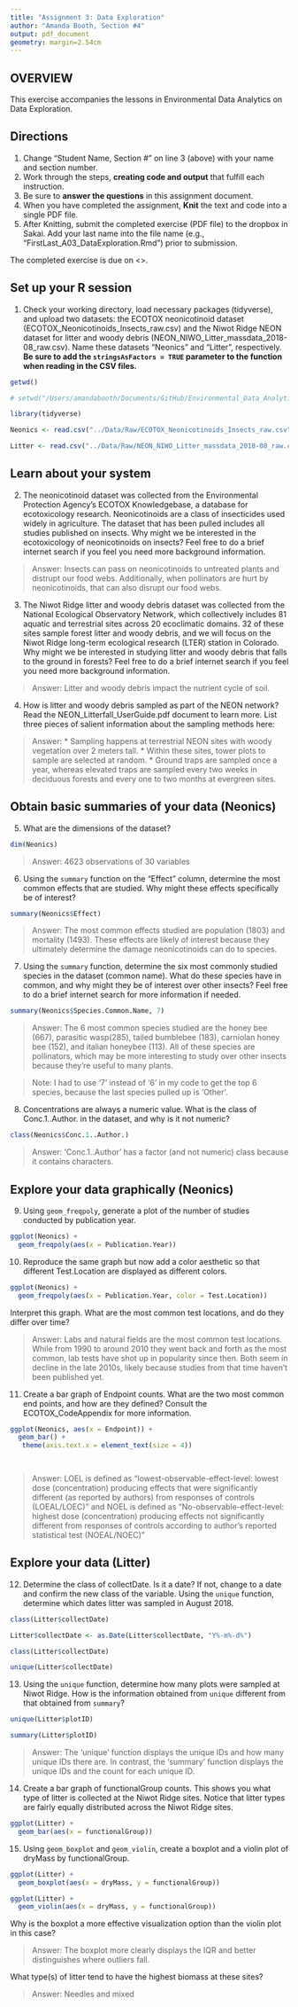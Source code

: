 ```yaml
---
title: "Assignment 3: Data Exploration"
author: "Amanda Booth, Section #4"
output: pdf_document
geometry: margin=2.54cm
---
```


## OVERVIEW

This exercise accompanies the lessons in Environmental Data Analytics on Data Exploration. 

## Directions
1. Change "Student Name, Section #" on line 3 (above) with your name and section number.
2. Work through the steps, **creating code and output** that fulfill each instruction.
3. Be sure to **answer the questions** in this assignment document.
4. When you have completed the assignment, **Knit** the text and code into a single PDF file.
5. After Knitting, submit the completed exercise (PDF file) to the dropbox in Sakai. Add your last name into the file name (e.g., "FirstLast_A03_DataExploration.Rmd") prior to submission.

The completed exercise is due on <>.


## Set up your R session

1. Check your working directory, load necessary packages (tidyverse), and upload two datasets: the ECOTOX neonicotinoid dataset (ECOTOX_Neonicotinoids_Insects_raw.csv) and the Niwot Ridge NEON dataset for litter and woody debris (NEON_NIWO_Litter_massdata_2018-08_raw.csv). Name these datasets "Neonics" and "Litter", respectively. **Be sure to add the `stringsAsFactors = TRUE` parameter to the function when reading in the CSV files.**
```r

getwd()

# setwd("/Users/amandabooth/Documents/GitHub/Environmental_Data_Analytics_2022")

library(tidyverse)

Neonics <- read.csv("../Data/Raw/ECOTOX_Neonicotinoids_Insects_raw.csv", stringsAsFactors = TRUE)

Litter <- read.csv("../Data/Raw/NEON_NIWO_Litter_massdata_2018-08_raw.csv", stringsAsFactors = TRUE)

```

## Learn about your system

2. The neonicotinoid dataset was collected from the Environmental Protection Agency's ECOTOX Knowledgebase, a database for ecotoxicology research. Neonicotinoids are a class of insecticides used widely in agriculture. The dataset that has been pulled includes all studies published on insects. Why might we be interested in the ecotoxicology of neonicotinoids on insects? Feel free to do a brief internet search if you feel you need more background information. 

> Answer: Insects can pass on neonicotinoids to untreated plants and distrupt our food webs. Additionally, when pollinators are hurt by neonicotinoids, that can also disrupt our food webs. 

3. The Niwot Ridge litter and woody debris dataset was collected from the National Ecological Observatory Network, which collectively includes 81 aquatic and terrestrial sites across 20 ecoclimatic domains. 32 of these sites sample forest litter and woody debris, and we will focus on the Niwot Ridge long-term ecological research (LTER) station in Colorado. Why might we be interested in studying litter and woody debris that falls to the ground in forests? Feel free to do a brief internet search if you feel you need more background information. 

> Answer: Litter and woody debris impact the nutrient cycle of soil. 

4. How is litter and woody debris sampled as part of the NEON network? Read the NEON_Litterfall_UserGuide.pdf document to learn more. List three pieces of salient information about the sampling methods here: 

> Answer: 
* Sampling happens at terrestrial NEON sites with woody vegetation over 2 meters tall. 
* Within these sites, tower plots to sample are selected at random.
* Ground traps are sampled once a year, whereas elevated traps are sampled every two weeks in deciduous forests and every one to two months at evergreen sites.



## Obtain basic summaries of your data (Neonics)

5. What are the dimensions of the dataset?

```r
dim(Neonics)
```
> Answer: 4623 observations of 30 variables


6. Using the `summary` function on the "Effect" column, determine the most common effects that are studied. Why might these effects specifically be of interest?
```r

summary(Neonics$Effect)

```

> Answer: The most common effects studied are population (1803) and mortality (1493). These effects are likely of interest because they ultimately determine the damage neonicotinoids can do to species.

7. Using the `summary` function, determine the six most commonly studied species in the dataset (common name). What do these species have in common, and why might they be of interest over other insects? Feel free to do a brief internet search for more information if needed.

```r

summary(Neonics$Species.Common.Name, 7)

```

> Answer: The 6 most common species studied are the honey bee (667), parasitic wasp(285), tailed bumblebee (183), carniolan honey bee (152), and italian honeybee (113). All of these species are pollinators, which may be more interesting to study over other insects because they're useful to many plants.

> Note: I had to use '7' instead of '6' in my code to get the top 6 species, because the last species pulled up is 'Other'.

8. Concentrations are always a numeric value. What is the class of Conc.1..Author. in the dataset, and why is it not numeric?

```r
class(Neonics$Conc.1..Author.)
```

> Answer: 'Conc.1..Author' has a factor (and not numeric) class because it contains characters.



## Explore your data graphically (Neonics)

9. Using `geom_freqpoly`, generate a plot of the number of studies conducted by publication year. 
```r

ggplot(Neonics) +
  geom_freqpoly(aes(x = Publication.Year))

```

10. Reproduce the same graph but now add a color aesthetic so that different Test.Location are displayed as different colors.
```r
ggplot(Neonics) +
  geom_freqpoly(aes(x = Publication.Year, color = Test.Location))
```

Interpret this graph. What are the most common test locations, and do they differ over time?

> Answer: Labs and natural fields are the most common test locations. While from 1990 to around 2010 they went back and forth as the most common, lab tests have shot up in popularity since then. Both seem in decline in the late 2010s, likely because studies from that time haven't been published yet. 

11. Create a bar graph of Endpoint counts. What are the two most common end points, and how are they defined? Consult the ECOTOX_CodeAppendix for more information. 

```r

ggplot(Neonics, aes(x = Endpoint)) +
  geom_bar() +
   theme(axis.text.x = element_text(size = 4))

 
```

> Answer: LOEL is defined as "lowest-observable-effect-level: lowest dose (concentration) producing effects that were significantly different (as reported by authors) from responses of controls (LOEAL/LOEC)" and NOEL is defined as "No-observable-effect-level: highest dose (concentration) producing effects not significantly different from responses of controls according to author's reported statistical test (NOEAL/NOEC)"
>

## Explore your data (Litter)

12. Determine the class of collectDate. Is it a date? If not, change to a date and confirm the new class of the variable. Using the `unique` function, determine which dates litter was sampled in August 2018. 
```r

class(Litter$collectDate)

Litter$collectDate <- as.Date(Litter$collectDate, "Y%-m%-d%")

class(Litter$collectDate)

unique(Litter$collectDate)

```

13. Using the `unique` function, determine how many plots were sampled at Niwot Ridge. How is the information obtained from `unique` different from that obtained from `summary`?

```r
unique(Litter$plotID)

summary(Litter$plotID)
```

> Answer: The 'unique' function displays the unique IDs and how many unique IDs there are. In contrast, the 'summary' function displays the unique IDs and the count for each unique ID. 

14. Create a bar graph of functionalGroup counts. This shows you what type of litter is collected at the Niwot Ridge sites. Notice that litter types are fairly equally distributed across the Niwot Ridge sites.
```r
ggplot(Litter) +
  geom_bar(aes(x = functionalGroup)) 
```

15. Using `geom_boxplot` and `geom_violin`, create a boxplot and a violin plot of dryMass by functionalGroup. 
```r

ggplot(Litter) +
  geom_boxplot(aes(x = dryMass, y = functionalGroup))

ggplot(Litter) +
  geom_violin(aes(x = dryMass, y = functionalGroup))

```

Why is the boxplot a more effective visualization option than the violin plot in this case?

> Answer: The boxplot more clearly displays the IQR and better distinguishes where outliers fall. 

What type(s) of litter tend to have the highest biomass at these sites? 

> Answer: Needles and mixed